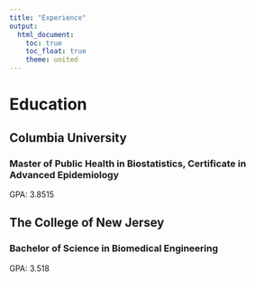 ```yaml
---
title: "Experience"
output: 
  html_document:
    toc: true
    toc_float: true
    theme: united
---
```


# Education
## Columbia University
### Master of Public Health in Biostatistics, Certificate in Advanced Epidemiology
GPA: 3.8515

## The College of New Jersey
### Bachelor of Science in Biomedical Engineering
GPA: 3.518





